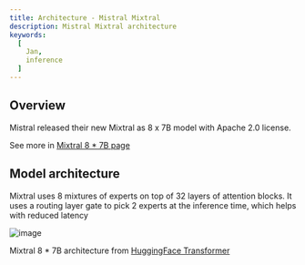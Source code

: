 ```yaml
---
title: Architecture - Mistral Mixtral
description: Mistral Mixtral architecture
keywords:
  [
    Jan,
    inference
  ]
---
```


## Overview
Mistral released their new Mixtral as 8 x 7B model with Apache 2.0 license.

See more in [Mixtral 8 * 7B page](https://mistral.ai/news/mixtral-of-experts/)

## Model architecture

Mixtral uses 8 mixtures of experts on top of 32 layers of attention blocks. It uses a routing layer gate to pick 2 experts at the inference time, which helps with reduced latency

![image](../../_assets/llm_mixtral_1.png)

Mixtral 8 * 7B architecture from [HuggingFace Transformer](https://huggingface.co/docs/transformers/en/index)